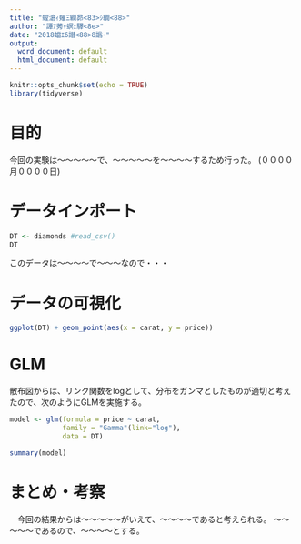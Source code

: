 ---
title: "螳滄ｨ薙Ξ繝昴<83>ｼ繝<88>"
author: "譚ｱ莠ｬ螟ｪ驛<8e>"
date: "2018蟷ｴ6譛<88>8譌･"
output:
  word_document: default
  html_document: default
---

```{r setup, include=FALSE}
knitr::opts_chunk$set(echo = TRUE)
library(tidyverse)
```

# 目的
 今回の実験は～～～～～で、～～～～～を～～～～するため行った。
 (００００月００００日)

# データインポート
```{r}
DT <- diamonds #read_csv()
DT
```

このデータは～～～～で～～～なので・・・

# データの可視化

```{r}
ggplot(DT) + geom_point(aes(x = carat, y = price))
```

# GLM
 散布図からは、リンク関数をlogとして、分布をガンマとしたものが適切と考えたので、次のようにGLMを実施する。
 
```{r}
model <- glm(formula = price ~ carat, 
             family = "Gamma"(link="log"),
             data = DT)

summary(model)
```

# まとめ・考察
　今回の結果からは～～～～～がいえて、～～～～であると考えられる。
～～～～～であるので、～～～～とする。



